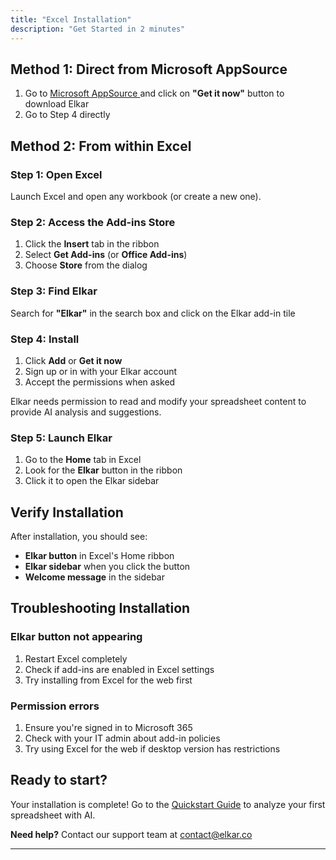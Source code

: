 ```yaml
---
title: "Excel Installation"
description: "Get Started in 2 minutes"
---
```


## Method 1: Direct from Microsoft AppSource

1. Go to [Microsoft AppSource ](https://appsource.microsoft.com/en-us/product/office/WA200008734?tab=Overview)and click on **"Get it now"** button to download Elkar
2. Go to Step 4 directly

## Method 2: From within Excel

### Step 1: Open Excel

Launch Excel and open any workbook (or create a new one).

### Step 2: Access the Add-ins Store

1. Click the **Insert** tab in the ribbon
2. Select **Get Add-ins** (or **Office Add-ins**)
3. Choose **Store** from the dialog

### Step 3: Find Elkar

Search for **"Elkar"** in the search box and click on the Elkar add-in tile

### Step 4: Install

1. Click **Add** or **Get it now**
2. Sign up or in with your Elkar account
3. Accept the permissions when asked

Elkar needs permission to read and modify your spreadsheet content to provide AI analysis and suggestions.

### Step 5: Launch Elkar

1. Go to the **Home** tab in Excel
2. Look for the **Elkar** button in the ribbon
3. Click it to open the Elkar sidebar

## Verify Installation

After installation, you should see:

- **Elkar button** in Excel's Home ribbon
- **Elkar sidebar** when you click the button
- **Welcome message** in the sidebar

## Troubleshooting Installation

### Elkar button not appearing

1. Restart Excel completely
2. Check if add-ins are enabled in Excel settings
3. Try installing from Excel for the web first

### Permission errors

1. Ensure you're signed in to Microsoft 365
2. Check with your IT admin about add-in policies
3. Try using Excel for the web if desktop version has restrictions

## Ready to start?

Your installation is complete\! Go to the [Quickstart Guide](/getting-started/quickstart) to analyze your first spreadsheet with AI.

**Need help?** Contact our support team at [contact@elkar.co](mailto:contact@elkar.co)

---